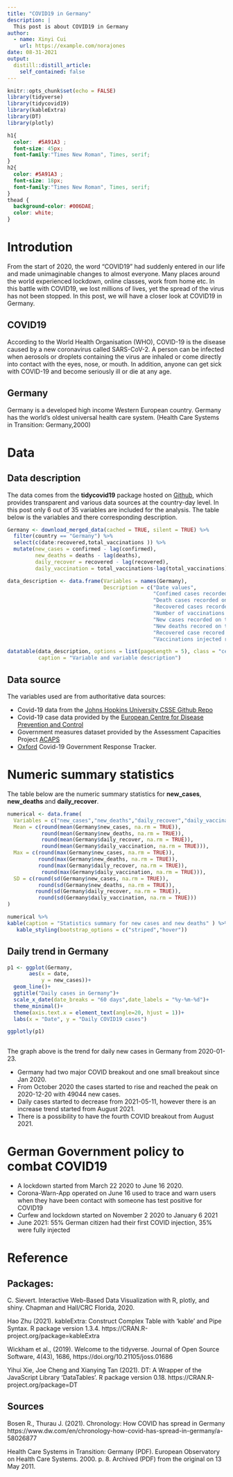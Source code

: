 ```yaml
---
title: "COVID19 in Germany"
description: |
  This post is about COVID19 in Germany
author:
  - name: Xinyi Cui
    url: https://example.com/norajones
date: 08-31-2021
output:
  distill::distill_article:
    self_contained: false
---
```



```r
knitr::opts_chunk$set(echo = FALSE)
library(tidyverse)
library(tidycovid19)
library(kableExtra)
library(DT)
library(plotly)
```

```css
h1{
  color:  #5A91A3 ;
  font-size: 45px;
  font-family:"Times New Roman", Times, serif;
}
h2{
  color: #5A91A3 ;
  font-size: 18px;
  font-family:"Times New Roman", Times, serif;
}
thead {
  background-color: #006DAE;
  color: white;
}
```



# Introdution

From the start of 2020, the word "COVID19" had suddenly entered in our life and made unimaginable changes to almost everyone. Many places around the world experienced lockdown, online classes, work from home etc. In this battle with COVID19, we lost millions of lives, yet the spread of the virus has not been stopped. In this post, we will have a closer look at COVID19 in Germany.

## COVID19

According to the World Health Organisation (WHO), COVID-19 is the disease caused by a new coronavirus called SARS-CoV-2.  A person can be infected when aerosols or droplets containing the virus are inhaled or come directly into contact with the eyes, nose, or mouth. In addition, anyone can get sick with COVID-19 and become seriously ill or die at any age. 

## Germany

Germany is a developed high income Western European country. Germany has the world's oldest universal health care system. (Health Care Systems in Transition: Germany,2000)

# Data
## Data description

The data comes from the **tidycovid19** package hosted on [Github](https://github.com/joachim-gassen/tidycovid19), which provides transparent and various data sources at the country-day level. In this post only 6 out of 35 variables are included for the analysis. The table below is the variables and there corresponding description.


```r
Germany <- download_merged_data(cached = TRUE, silent = TRUE) %>% 
  filter(country == "Germany") %>% 
  select(c(date:recovered,total_vaccinations )) %>% 
  mutate(new_cases = confirmed - lag(confirmed),
         new_deaths = deaths - lag(deaths),
         daily_recover = recovered - lag(recovered),
         daily_vaccination = total_vaccinations-lag(total_vaccinations))
```

```r
data_description <- data.frame(Variables = names(Germany),
                               Description = c("Date values",
                                               "Confimed cases recorded on the date(accumulative)",
                                               "Death cases recorded on the date(accumulative)",
                                               "Recovered cases recorded on the date(accumulative)",
                                               "Number of vaccinations injected recorded on the date(accumulative)",
                                               "New cases recorded on the date",
                                               "New deaths recored on the date",
                                               "Recovered case recored on the date",
                                               "Vaccinations injected recored on the data"))

datatable(data_description, options = list(pageLength = 5), class = "cell-border stripe",
          caption = "Variable and variable description")
```

## Data source

The variables used are from authoritative data sources:

 - Covid-19 data from the [Johns Hopkins University CSSE Github Repo](https://github.com/CSSEGISandData/COVID-19)
 - Covid-19 case data provided by the [European Centre for Disease Prevention and Control](https://www.ecdc.europa.eu/en/covid-19/data)
 - Government measures dataset provided by the Assessment Capacities Project [ACAPS](https://www.acaps.org/covid-19-government-measures-dataset)
 - [Oxford](https://www.bsg.ox.ac.uk/research/research-projects/covid-19-government-response-tracker) Covid-19 Government Response Tracker.

 

# Numeric summary statistics

The table below are the numeric summary statistics for **new_cases**, **new_deaths** and **daily_recover**.

```r
numerical <- data.frame(
  Variables = c("new_cases","new_deaths","daily_recover","daily_vaccination"),
  Mean = c(round(mean(Germany$new_cases, na.rm = TRUE)),
           round(mean(Germany$new_deaths, na.rm = TRUE)),
           round(mean(Germany$daily_recover, na.rm = TRUE)),
           round(mean(Germany$daily_vaccination, na.rm = TRUE))),
  Max = c(round(max(Germany$new_cases, na.rm = TRUE)),
          round(max(Germany$new_deaths, na.rm = TRUE)),
          round(max(Germany$daily_recover, na.rm = TRUE)),
           round(max(Germany$daily_vaccination, na.rm = TRUE))),
  SD = c(round(sd(Germany$new_cases, na.rm = TRUE)),
          round(sd(Germany$new_deaths, na.rm = TRUE)),
         round(sd(Germany$daily_recover, na.rm = TRUE)),
          round(sd(Germany$daily_vaccination, na.rm = TRUE)))
)

numerical %>% 
kable(caption = "Statistics summary for new cases and new deaths" ) %>% 
   kable_styling(bootstrap_options = c("striped","hover"))
```



## Daily trend in Germany
```r
p1 <- ggplot(Germany,
       aes(x = date,
           y = new_cases))+
  geom_line()+
  ggtitle("Daily cases in Germany")+
  scale_x_date(date_breaks = "60 days",date_labels = "%y-%m-%d")+
  theme_minimal()+
  theme(axis.text.x = element_text(angle=20, hjust = 1))+
  labs(x = "Date", y = "Daily COVID19 cases")

ggplotly(p1)
  
```

The graph above is the trend for daily new cases in Germany from 2020-01-23. 

- Germany had two major COVID breakout and one small breakout since Jan 2020.
- From October 2020 the cases started to rise and reached the peak on 2020-12-20 with 49044 new cases.
- Daily cases started to decrease from 2021-05-11, however there is an increase trend started from August 2021.
- There is a possibility to have the fourth COVID breakout from August 2021.


# German Government policy to combat COVID19

 - A lockdown started from March 22 2020 to June 16 2020.
 - Corona-Warn-App operated on June 16 used to trace and warn users when they have been contact with someone has test positive for COVID19
 - Curfew and lockdown started on November 2 2020 to January 6 2021
 - June 2021: 55% German citizen had their first COVID injection, 35% were fully injected



# Reference

## Packages:

 C. Sievert. Interactive Web-Based Data Visualization with R, plotly, and shiny. Chapman and Hall/CRC
  Florida, 2020.

 Hao Zhu (2021). kableExtra: Construct Complex Table with 'kable' and Pipe Syntax. R package version
  1.3.4. https://CRAN.R-project.org/package=kableExtra

 Wickham et al., (2019). Welcome to the tidyverse. Journal of Open Source Software, 4(43), 1686,
  https://doi.org/10.21105/joss.01686

 Yihui Xie, Joe Cheng and Xianying Tan (2021). DT: A Wrapper of the JavaScript Library 'DataTables'. R
  package version 0.18. https://CRAN.R-project.org/package=DT
  
## Sources  
 Bosen R., Thurau J. (2021). Chronology: How COVID has spread in Germany
https://www.dw.com/en/chronology-how-covid-has-spread-in-germany/a-58026877
  
 Health Care Systems in Transition: Germany (PDF). European Observatory on Health Care Systems. 2000. p. 8. Archived (PDF) from the original on 13 May 2011.

